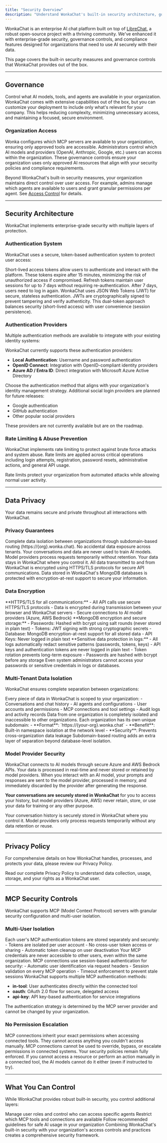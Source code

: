 ```yaml
---
title: "Security Overview"
description: "Understand WonkaChat's built-in security architecture, governance controls, and data privacy measures."
---
```


WonkaChat is an enterprise AI chat platform built on top of [LibreChat](https://www.librechat.ai/), a robust open-source project with a thriving community. We've enhanced it with enterprise-grade security, governance controls, and compliance features designed for organizations that need to use AI securely with their data.

<Info>
This page covers the built-in security measures and governance controls that WonkaChat provides out of the box.
</Info>

---

## Governance

Control what AI models, tools, and agents are available in your organization. WonkaChat comes with extensive capabilities out of the box, but you can customize your deployment to include only what's relevant for your company. This helps reducing complexity, minimizing unnecessary access, and maintaining a focused, secure environment.

### Organization Access

<CardGroup cols={2}>
<Card title="MCP Selection" icon="plug">
Wonka configures which MCP servers are available to your organization, ensuring only approved tools are accessible.
</Card>

<Card title="AI Model Selection" icon="brain">
Administrators control which AI models and providers (OpenAI, Anthropic, Google, etc.) users can access within the organization.
</Card>
</CardGroup>

<Tip>
These governance controls ensure your organization uses only approved AI resources that align with your security policies and compliance requirements.
</Tip>

Beyond WonkaChat's built-in security measures, your organization maintains direct control over user access. For example, admins manage which agents are available to users and grant granular permissions per agent. See [Access Control](/security-governance/access-control) for details.

---

## Security Architecture

WonkaChat implements enterprise-grade security with multiple layers of protection.

### Authentication System

WonkaChat uses a secure, token-based authentication system to protect user access:

<AccordionGroup>
<Accordion title="Access Tokens (15 minutes)" icon="key">
Short-lived access tokens allow users to authenticate and interact with the platform. These tokens expire after 15 minutes, minimizing the risk of unauthorized access if compromised.
</Accordion>

<Accordion title="Refresh Tokens (7 days)" icon="rotate">
Refresh tokens maintain user sessions for up to 7 days without requiring re-authentication. After 7 days, users need to log in again.
</Accordion>

<Accordion title="JWT Technology" icon="shield-check">
WonkaChat uses JSON Web Tokens (JWT) for secure, stateless authentication. JWTs are cryptographically signed to prevent tampering and verify authenticity.
</Accordion>
</AccordionGroup>

<Check>
This dual-token approach balances security (short-lived access) with user convenience (session persistence).
</Check>

### Authentication Providers

Multiple authentication methods are available to integrate with your existing identity systems:

<Tabs>
<Tab title="Available Now">
WonkaChat currently supports these authentication providers:

- **Local Authentication**: Username and password authentication
- **OpenID Connect**: Integration with OpenID-compliant identity providers
- **Azure AD / Entra ID**: Direct integration with Microsoft Azure Active Directory

<Tip>
Choose the authentication method that aligns with your organization's identity management strategy.
</Tip>
</Tab>

<Tab title="Coming Soon">
Additional social login providers are planned for future releases:

- Google authentication
- GitHub authentication
- Other popular social providers

<Info>
These providers are not currently available but are on the roadmap.
</Info>
</Tab>
</Tabs>

### Rate Limiting & Abuse Prevention

WonkaChat implements rate limiting to protect against brute force attacks and system abuse. Rate limits are applied across critical operations including login attempts, registration, password resets, administrative actions, and general API usage.

<Check>
Rate limits protect your organization from automated attacks while allowing normal user activity.
</Check>

---

## Data Privacy

Your data remains secure and private throughout all interactions with WonkaChat.

### Privacy Guarantees

<CardGroup cols={2}>
<Card title="Multi-Tenant Isolation" icon="building-lock">
Complete data isolation between organizations through subdomain-based routing (https://{org}.wonka.chat). No accidental data exposure across tenants.
</Card>

<Card title="No Model Training" icon="ban">
Your conversations and data are never used to train AI models. Model providers process requests temporarily without retention. Your data stays in WonkaChat where you control it.
</Card>

<Card title="Encrypted in Transit" icon="lock">
All data transmitted to and from WonkaChat is encrypted using HTTPS/TLS protocols for secure API communications.
</Card>

<Card title="Encrypted at Rest" icon="shield-halved">
Data stored in WonkaChat's MongoDB databases is protected with encryption-at-rest support to secure your information.
</Card>
</CardGroup>

### Data Encryption

<AccordionGroup>
<Accordion title="In Transit Protection">
**HTTPS/TLS for all communications:**
- All API calls use secure HTTPS/TLS protocols
- Data is encrypted during transmission between your browser and WonkaChat servers
- Secure connections to AI model providers (Azure, AWS Bedrock)
</Accordion>

<Accordion title="At Rest Protection">
**MongoDB encryption and secure storage:**
- Passwords: Hashed with bcrypt using salt rounds (never stored in plain text)
- Tokens: JWT signing with strong cryptographic secrets
- Database: MongoDB encryption-at-rest support for all stored data
- API Keys: Never logged in plain text
</Accordion>

<Accordion title="Automatic Redaction">
**Sensitive data protection in logs:**
- All logs automatically redact sensitive patterns (passwords, tokens, keys)
- API keys and authentication tokens are never logged in plain text
- Token rotation prevents long-term exposure
- Passwords are hashed with bcrypt before any storage

<Check>
Even system administrators cannot access your passwords or sensitive credentials in logs or databases.
</Check>
</Accordion>
</AccordionGroup>

### Multi-Tenant Data Isolation

WonkaChat ensures complete separation between organizations:

<Tabs>
<Tab title="Organization-Scoped Data">
Every piece of data in WonkaChat is scoped to your organization:
- Conversations and chat history
- AI agents and configurations
- User accounts and permissions
- MCP connections and tool settings
- Audit logs and activity records

<Check>
Data from one organization is completely isolated and inaccessible to other organizations.
</Check>
</Tab>

<Tab title="Subdomain Routing">
Each organization has its own unique subdomain:
- **Format**: `https://{your-org}.wonka.chat`
- **Benefit**: Built-in namespace isolation at the network level
- **Security**: Prevents cross-organization data leakage

<Info>
Subdomain-based routing adds an extra layer of separation beyond database-level isolation.
</Info>
</Tab>
</Tabs>

### Model Provider Security

<AccordionGroup>
<Accordion title="Azure & AWS Bedrock APIs">
WonkaChat connects to AI models through secure Azure and AWS Bedrock APIs. Your data is processed in real-time and never stored or retained by model providers.
</Accordion>

<Accordion title="Ephemeral Model Processing">
When you interact with an AI model, your prompts and responses are sent to the model provider, processed in memory, and immediately discarded by the provider after generating the response. 

**Your conversations are securely stored in WonkaChat** for you to access your history, but model providers (Azure, AWS) never retain, store, or use your data for training or any other purpose.
</Accordion>
</AccordionGroup>

<Check>
Your conversation history is securely stored in WonkaChat where you control it. Model providers only process requests temporarily without any data retention or reuse.
</Check>

---

## Privacy Policy

For comprehensive details on how WonkaChat handles, processes, and protects your data, please review our Privacy Policy.

<Card title="WonkaChat Privacy Policy" icon="file-shield" href="https://docs.google.com/document/d/1yjLR8MZ16MLzF9Z8srMWvXTD4md6paaE/edit#heading=h.30j0zll">
  Read our complete Privacy Policy to understand data collection, usage, storage, and your rights as a WonkaChat user.
</Card>

---

## MCP Security Controls

WonkaChat supports MCP (Model Context Protocol) servers with granular security configuration and multi-user isolation.

### Multi-User Isolation

<AccordionGroup>
<Accordion title="User-Specific Token Storage">
Each user's MCP authentication tokens are stored separately and securely:
- Tokens are isolated per user account
- No cross-user token access or sharing
- Automatic token cleanup on user deactivation

<Check>
Your MCP credentials are never accessible to other users, even within the same organization.
</Check>
</Accordion>

<Accordion title="Session-Based Authentication">
MCP connections use session-based authentication for security:
- Automatic user identification via request headers
- Session validation on every MCP operation
- Timeout enforcement to prevent stale sessions
</Accordion>

<Accordion title="Authentication Strategies">
WonkaChat supports multiple MCP authentication methods:

- **in-tool**: User authenticates directly within the connected tool
- **oauth**: OAuth 2.0 flow for secure, delegated access
- **api-key**: API key-based authentication for service integrations

<Info>
The authentication strategy is determined by the MCP server provider and cannot be changed by your organization.
</Info>
</Accordion>
</AccordionGroup>

### No Permission Escalation

<CardGroup cols={2}>
<Card title="Inherit Your Permissions" icon="user-lock">
MCP connections inherit your exact permissions when accessing connected tools. They cannot access anything you couldn't access manually.
</Card>

<Card title="No Admin Bypass" icon="shield-halved">
MCP connections cannot be used to override, bypass, or escalate permissions in connected systems. Your security policies remain fully enforced.
</Card>
</CardGroup>

<Warning>
If you cannot access a resource or perform an action manually in a connected tool, the AI models cannot do it either (even if instructed to try).
</Warning>

---

## What You Can Control

While WonkaChat provides robust built-in security, you control additional layers:

<CardGroup cols={3}>
<Card title="Access Control" icon="user-shield" href="/security-governance/access-control">
Manage user roles and control who can access specific agents
</Card>

<Card title="Tool Restriction" icon="wrench" href="/security-governance/tool-restriction">
Restrict which MCP tools and connections are available
</Card>

<Card title="Best Practices" icon="clipboard-check" href="/security-governance/best-practices">
Follow recommended guidelines for safe AI usage in your organization
</Card>
</CardGroup>

<Check>
Combining WonkaChat's built-in security with your organization's access controls and practices creates a comprehensive security framework.
</Check>
